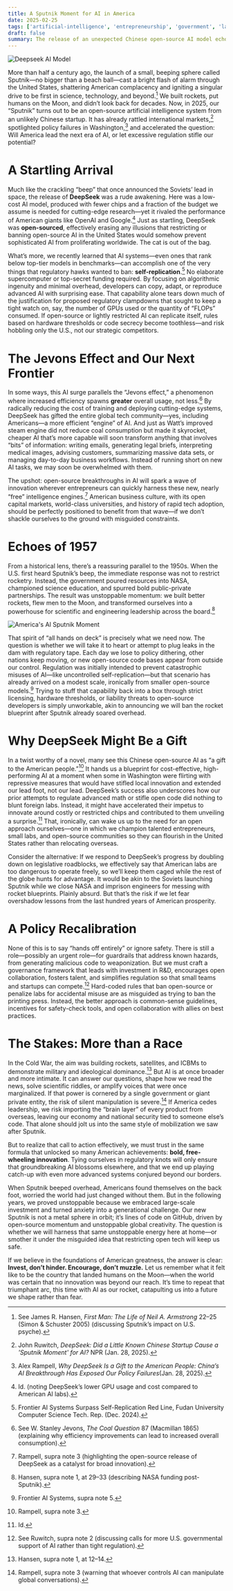 ```yaml
---
title: A Sputnik Moment for AI in America
date: 2025-02-25
tags: ['artificial-intelligence', 'entrepreneurship', 'government', 'law']
draft: false
summary: The release of an unexpected Chinese open-source AI model echoes our past "Sputnik" shock and underscores why America should embrace entrepreneurial ingenuity rather than stifle it with regulatory overreach.
---
```


![Deepseek AI Model](/static/images/ai/deepseek-ai.jpg)

More than half a century ago, the launch of a small, beeping sphere called Sputnik—no bigger than a beach ball—cast a bright flash of alarm through the United States, shattering American complacency and igniting a singular drive to be first in science, technology, and beyond.[^1] We built rockets, put humans on the Moon, and didn’t look back for decades. Now, in 2025, our “Sputnik” turns out to be an open-source artificial intelligence system from an unlikely Chinese startup. It has already rattled international markets,[^2] spotlighted policy failures in Washington,[^3] and accelerated the question: Will America lead the next era of AI, or let excessive regulation stifle our potential?

# A Startling Arrival

Much like the crackling “beep” that once announced the Soviets’ lead in space, the release of **DeepSeek** was a rude awakening. Here was a low-cost AI model, produced with fewer chips and a fraction of the budget we assume is needed for cutting-edge research—yet it rivaled the performance of American giants like OpenAI and Google.[^4] Just as startling, DeepSeek was **open-sourced**, effectively erasing any illusions that restricting or banning open-source AI in the United States would somehow prevent sophisticated AI from proliferating worldwide. The cat is out of the bag.

What’s more, we recently learned that AI systems—even ones that rank below top-tier models in benchmarks—can accomplish one of the very things that regulatory hawks wanted to ban: **self-replication**.[^5] No elaborate supercomputer or top-secret funding required. By focusing on algorithmic ingenuity and minimal overhead, developers can copy, adapt, or reproduce advanced AI with surprising ease. That capability alone tears down much of the justification for proposed regulatory clampdowns that sought to keep a tight watch on, say, the number of GPUs used or the quantity of “FLOPs” consumed. If open-source or lightly restricted AI can replicate itself, rules based on hardware thresholds or code secrecy become toothless—and risk hobbling only the U.S., not our strategic competitors.

# The Jevons Effect and Our Next Frontier

In some ways, this AI surge parallels the “Jevons effect,” a phenomenon where increased efficiency spawns **greater** overall usage, not less.[^6] By radically reducing the cost of training and deploying cutting-edge systems, DeepSeek has gifted the entire global tech community—yes, including Americans—a more efficient “engine” of AI. And just as Watt’s improved steam engine did not reduce coal consumption but made it skyrocket, cheaper AI that’s more capable will soon transform anything that involves “bits” of information: writing emails, generating legal briefs, interpreting medical images, advising customers, summarizing massive data sets, or managing day-to-day business workflows. Instead of running short on new AI tasks, we may soon be overwhelmed with them.

The upshot: open-source breakthroughs in AI will spark a wave of innovation wherever entrepreneurs can quickly harness these new, nearly “free” intelligence engines.[^7] American business culture, with its open capital markets, world-class universities, and history of rapid tech adoption, should be perfectly positioned to benefit from that wave—if we don’t shackle ourselves to the ground with misguided constraints.

# Echoes of 1957

From a historical lens, there’s a reassuring parallel to the 1950s. When the U.S. first heard Sputnik’s beep, the immediate response was not to restrict rocketry. Instead, the government poured resources into NASA, championed science education, and spurred bold public-private partnerships. The result was unstoppable momentum: we built better rockets, flew men to the Moon, and transformed ourselves into a powerhouse for scientific and engineering leadership across the board.[^8]

![America's AI Sputnik Moment](/static/images/ai/sputnik-1.jpg)

That spirit of “all hands on deck” is precisely what we need now. The question is whether we will take it to heart or attempt to plug leaks in the dam with regulatory tape. Each day we lose to policy dithering, other nations keep moving, or new open-source code bases appear from outside our control. Regulation was initially intended to prevent catastrophic misuses of AI—like uncontrolled self-replication—but that scenario has already arrived on a modest scale, ironically from smaller open-source models.[^9] Trying to stuff that capability back into a box through strict licensing, hardware thresholds, or liability threats to open-source developers is simply unworkable, akin to announcing we will ban the rocket blueprint after Sputnik already soared overhead.

# Why DeepSeek Might Be a Gift

In a twist worthy of a novel, many see this Chinese open-source AI as “a gift to the American people.”[^10] It hands us a blueprint for cost-effective, high-performing AI at a moment when some in Washington were flirting with repressive measures that would have stifled local innovation and extended our lead foot, not our lead. DeepSeek’s success also underscores how our prior attempts to regulate advanced math or stifle open code did nothing to blunt foreign labs. Instead, it might have accelerated their impetus to innovate around costly or restricted chips and contributed to them unveiling a surprise.[^11] That, ironically, can wake us up to the need for an open approach ourselves—one in which we champion talented entrepreneurs, small labs, and open-source communities so they can flourish in the United States rather than relocating overseas.

Consider the alternative: If we respond to DeepSeek’s progress by doubling down on legislative roadblocks, we effectively say that American labs are too dangerous to operate freely, so we’ll keep them caged while the rest of the globe hunts for advantage. It would be akin to the Soviets launching Sputnik while we close NASA and imprison engineers for messing with rocket blueprints. Plainly absurd. But that’s the risk if we let fear overshadow lessons from the last hundred years of American prosperity.

# A Policy Recalibration

None of this is to say “hands off entirely” or ignore safety. There is still a role—possibly an urgent role—for guardrails that address known hazards, from generating malicious code to weaponization. But we must craft a governance framework that leads with investment in R&D, encourages open collaboration, fosters talent, and simplifies regulation so that small teams and startups can compete.[^12] Hard-coded rules that ban open-source or penalize labs for accidental misuse are as misguided as trying to ban the printing press. Instead, the better approach is common-sense guidelines, incentives for safety-check tools, and open collaboration with allies on best practices.

# The Stakes: More than a Race

In the Cold War, the aim was building rockets, satellites, and ICBMs to demonstrate military and ideological dominance.[^13] But AI is at once broader and more intimate. It can answer our questions, shape how we read the news, solve scientific riddles, or amplify voices that were once marginalized. If that power is cornered by a single government or giant private entity, the risk of silent manipulation is severe.[^14] If America cedes leadership, we risk importing the “brain layer” of every product from overseas, leaving our economy and national security tied to someone else’s code. That alone should jolt us into the same style of mobilization we saw after Sputnik.

But to realize that call to action effectively, we must trust in the same formula that unlocked so many American achievements: **bold, free-wheeling innovation**. Tying ourselves in regulatory knots will only ensure that groundbreaking AI blossoms elsewhere, and that we end up playing catch-up with even more advanced systems conjured beyond our borders.

When Sputnik beeped overhead, Americans found themselves on the back foot, worried the world had just changed without them. But in the following years, we proved unstoppable because we embraced large-scale investment and turned anxiety into a generational challenge. Our new Sputnik is not a metal sphere in orbit; it’s lines of code on GitHub, driven by open-source momentum and unstoppable global creativity. The question is whether we will harness that same unstoppable energy here at home—or smother it under the misguided idea that restricting open tech will keep us safe.

If we believe in the foundations of American greatness, the answer is clear: **Invest, don’t hinder. Encourage, don’t muzzle.** Let us remember what it felt like to be the country that landed humans on the Moon—when the world was certain that no innovation was beyond our reach. It’s time to repeat that triumphant arc, this time with AI as our rocket, catapulting us into a future we shape rather than fear.

[^1]: See James R. Hansen, _First Man: The Life of Neil A. Armstrong_ 22–25 (Simon & Schuster 2005) (discussing Sputnik’s impact on U.S. psyche).

[^2]: John Ruwitch, _DeepSeek: Did a Little Known Chinese Startup Cause a 'Sputnik Moment' for AI?_ NPR (Jan. 28, 2025).

[^3]: Alex Rampell, _Why DeepSeek Is a Gift to the American People: China’s AI Breakthrough Has Exposed Our Policy Failures_(Jan. 28, 2025).

[^4]: Id. (noting DeepSeek’s lower GPU usage and cost compared to American AI labs).

[^5]: Frontier AI Systems Surpass Self-Replication Red Line, Fudan University Computer Science Tech. Rep. (Dec. 2024).

[^6]: See W. Stanley Jevons, _The Coal Question_ 87 (Macmillan 1865) (explaining why efficiency improvements can lead to increased overall consumption).

[^7]: Rampell, supra note 3 (highlighting the open-source release of DeepSeek as a catalyst for broad innovation).

[^8]: Hansen, supra note 1, at 29–33 (describing NASA funding post-Sputnik).

[^9]: Frontier AI Systems, supra note 5.

[^10]: Rampell, supra note 3.

[^11]: Id.

[^12]: See Ruwitch, supra note 2 (discussing calls for more U.S. governmental support of AI rather than tight regulation).

[^13]: Hansen, supra note 1, at 12–14.

[^14]: Rampell, supra note 3 (warning that whoever controls AI can manipulate global conversations).
